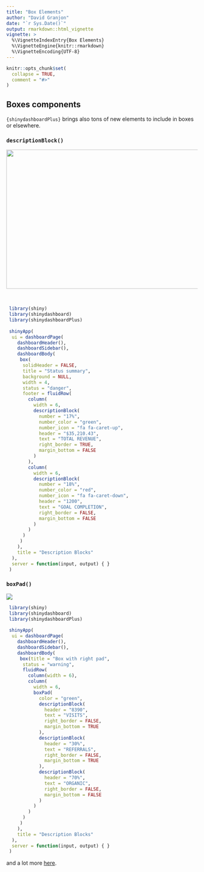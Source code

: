 ```yaml
---
title: "Box Elements"
author: "David Granjon"
date: "`r Sys.Date()`"
output: rmarkdown::html_vignette
vignette: >
  %\VignetteIndexEntry{Box Elements}
  %\VignetteEngine{knitr::rmarkdown}
  %\VignetteEncoding{UTF-8}
---
```


```r
knitr::opts_chunk$set(
  collapse = TRUE,
  comment = "#>"
)
```

## Boxes components

`{shinydashboardPlus}` brings also tons of new elements to include in boxes or elsewhere.

### `descriptionBlock()`

<img src="figures/descriptionBlock.png" width="768" height="365">

<br>

```r
 library(shiny)
 library(shinydashboard)
 library(shinydashboardPlus)
 
 shinyApp(
  ui = dashboardPage(
    dashboardHeader(),
    dashboardSidebar(),
    dashboardBody(
     box(
      solidHeader = FALSE,
      title = "Status summary",
      background = NULL,
      width = 4,
      status = "danger",
      footer = fluidRow(
        column(
          width = 6,
          descriptionBlock(
            number = "17%", 
            number_color = "green", 
            number_icon = "fa fa-caret-up",
            header = "$35,210.43", 
            text = "TOTAL REVENUE", 
            right_border = TRUE,
            margin_bottom = FALSE
          )
        ),
        column(
          width = 6,
          descriptionBlock(
            number = "18%", 
            number_color = "red", 
            number_icon = "fa fa-caret-down",
            header = "1200", 
            text = "GOAL COMPLETION", 
            right_border = FALSE,
            margin_bottom = FALSE
          )
        )
      )
     )
    ),
    title = "Description Blocks"
  ),
  server = function(input, output) { }
 )
```

### `boxPad()`

<img src="figures/boxPad.png">
<br>

```r
 library(shiny)
 library(shinydashboard)
 library(shinydashboardPlus)
 
 shinyApp(
  ui = dashboardPage(
    dashboardHeader(),
    dashboardSidebar(),
    dashboardBody(
     box(title = "Box with right pad",
      status = "warning",
      fluidRow(
        column(width = 6),
        column(
          width = 6,
          boxPad(
            color = "green",
            descriptionBlock(
              header = "8390", 
              text = "VISITS", 
              right_border = FALSE,
              margin_bottom = TRUE
            ),
            descriptionBlock(
              header = "30%", 
              text = "REFERRALS", 
              right_border = FALSE,
              margin_bottom = TRUE
            ),
            descriptionBlock(
              header = "70%", 
              text = "ORGANIC", 
              right_border = FALSE,
              margin_bottom = FALSE
            )
          )
        )
      )
     )
    ),
    title = "Description Blocks"
  ),
  server = function(input, output) { }
 )
```

and a lot more [here](https://rinterface.com/shiny/shinydashboardPlus/).

